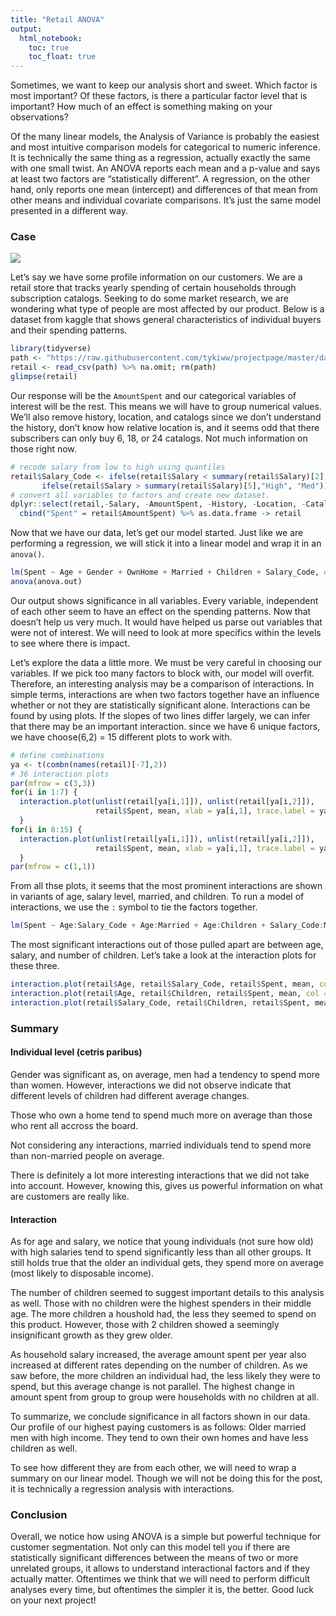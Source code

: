 ```yaml
---
title: "Retail ANOVA"
output: 
  html_notebook:
    toc: true
    toc_float: true
---
```


Sometimes, we want to keep our analysis short and sweet. Which factor is most important? Of these factors, is there a particular factor level that is important? How much of an effect is something making on your observations?

Of the many linear models, the Analysis of Variance is probably the easiest and most intuitive comparison models for categorical to numeric inference. It is technically the same thing as a regression, actually exactly the same with one small twist. An ANOVA reports each mean and a p-value and says at least two factors are "statistically different". A regression, on the other hand, only reports one mean (intercept) and differences of that mean from other means and individual covariate comparisons. It's just the same model presented in a different way.

### Case

![](https://thefinancialbrand.com/wp-content/uploads/2016/02/rebranding.jpg)

Let's say we have some profile information on our customers. We are a retail store that tracks yearly spending of certain households through subscription catalogs. Seeking to do some market research, we are wondering what type of people are most affected by our product. Below is a dataset from kaggle that shows general characteristics of individual buyers and their spending patterns.

```r
library(tidyverse)
path <- "https://raw.githubusercontent.com/tykiww/projectpage/master/datasets/marketing_kaggle/retailmarket.csv"
retail <- read_csv(path) %>% na.omit; rm(path)
glimpse(retail)
```

Our response will be the `AmountSpent` and our categorical variables of interest will be the rest. This means we will have to group numerical values. We'll also remove history, location, and catalogs since we don't understand the history, don't know how relative location is, and it seems odd that there subscribers can only buy 6, 18, or 24 catalogs. Not much information on those right now.

```r
# recode salary from low to high using quantiles
retail$Salary_Code <- ifelse(retail$Salary < summary(retail$Salary)[2], "Low",
       ifelse(retail$Salary > summary(retail$Salary)[5],"High", "Med"))
# convert all variables to factors and create new dataset.
dplyr::select(retail,-Salary, -AmountSpent, -History, -Location, -Catalogs)  %>% 
  cbind("Spent" = retail$AmountSpent) %>% as.data.frame -> retail
```

Now that we have our data, let's get our model started. Just like we are performing a regression, we will stick it into a linear model and wrap it in an `anova()`.

```r
lm(Spent ~ Age + Gender + OwnHome + Married + Children + Salary_Code, data = retail) -> anova.out 
anova(anova.out)
```

Our output shows significance in all variables. Every variable, independent of each other seem to have an effect on the spending patterns. Now that doesn't help us very much. It would have helped us parse out variables that were not of interest. We will need to look at more specifics within the levels to see where there is impact.

Let's explore the data a little more. We must be very careful in choosing our variables. If we pick too many factors to block with, our model will overfit. Therefore, an interesting analysis may be a comparison of interactions. In simple terms, interactions are when two factors together have an influence whether or not they are statistically significant alone. Interactions can be found by using plots. If the slopes of two lines differ largely, we can infer that there may be an important interaction. since we have 6 unique factors, we have choose(6,2) = 15 different plots to work with.


```r
# define combinations
ya <- t(combn(names(retail)[-7],2)) 
# 36 interaction plots
par(mfrow = c(3,3))
for(i in 1:7) {
  interaction.plot(unlist(retail[ya[i,1]]), unlist(retail[ya[i,2]]), 
                   retail$Spent, mean, xlab = ya[i,1], trace.label = ya[i,2])
  }
for(i in 8:15) {
  interaction.plot(unlist(retail[ya[i,1]]), unlist(retail[ya[i,2]]), 
                   retail$Spent, mean, xlab = ya[i,1], trace.label = ya[i,2])
  }
par(mfrow = c(1,1))
```

From all thse plots, it seems that the most prominent interactions are shown in variants of age, salary level, married, and children. To run a model of interactions, we use the `:` symbol to tie the factors together.

```r
lm(Spent ~ Age:Salary_Code + Age:Married + Age:Children + Salary_Code:Married + Salary_Code:Children + Married:Children, data = retail) -> inter.out; anova(inter.out)
```

The most significant interactions out of those pulled apart are between age, salary, and number of children. Let's take a look at the interaction plots for these three.

```r
interaction.plot(retail$Age, retail$Salary_Code, retail$Spent, mean, col = c("black","red","green"))
interaction.plot(retail$Age, retail$Children, retail$Spent, mean, col = c("black","red","green", "blue"))
interaction.plot(retail$Salary_Code, retail$Children, retail$Spent, mean,col = c("black","red","green", "blue"))
```

### Summary

#### Individual level (cetris paribus)

Gender was significant as, on average, men had a tendency to spend more than women. However, interactions we did not observe indicate that different levels of children had different average changes.

Those who own a home tend to spend much more on average than those who rent all accross the board.

Not considering any interactions, married individuals tend to spend more than non-married people on average.

There is definitely a lot more interesting interactions that we did not take into account. However, knowing this, gives us powerful information on what are customers are really like.

#### Interaction

As for age and salary, we notice that young individuals (not sure how old) with high salaries tend to spend significantly less than all other groups. It still holds true that the older an individual gets, they spend more on average (most likely to disposable income).

The number of children seemed to suggest important details to this analysis as well. Those with no children were the highest spenders in their middle age. The more children a houshold had, the less they seemed to spend on this product. However, those with 2 children showed a seemingly insignificant growth as they grew older.

As household salary increased, the average amount spent per year also increased at different rates depending on the number of children. As we saw before, the more children an individual had, the less likely they were to spend, but this average change is not parallel. The highest change in amount spent from group to group were households with no children at all.

To summarize, we conclude significance in all factors shown in our data. Our profile of our highest paying customers is as follows: Older married men with high income. They tend to own their own homes and have less children as well. 

To see how different they are from each other, we will need to wrap a summary on our linear model. Though we will not be doing this for the post, it is technically a regression analysis with interactions.

### Conclusion

Overall, we notice how using ANOVA is a simple but powerful technique for customer segmentation. Not only can this model tell you if there are statistically significant differences between the means of two or more unrelated groups, it allows to understand interactional factors and if they actually matter. Oftentimes we think that we will need to perform difficult analyses every time, but oftentimes the simpler it is, the better. Good luck on your next project!





